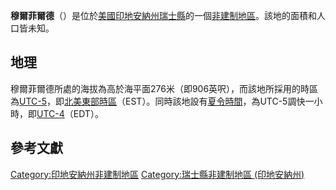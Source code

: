 {{noteTA
|G1=USState
|G2=地名
|G3=Unit
}}
{{Infobox settlement
|official_name            = 穆爾菲爾德
|native_name = Moorefield
|settlement_type          = [[非建制地區|非建制地區]]
|image_skyline            = 
|imagesize                = 
|pushpin_map              = USA Indiana
|pushpin_label            = 穆爾菲爾德
|pushpin_label_position   = top
|pushpin_map_caption      = 穆爾菲爾德在印地安納州的位置
|subdivision_type         = [[世界政區索引|國家]]
|subdivision_type1        = [[美国州份|州份]]
|subdivision_type2        = [[印地安納州行政区划|縣]]
|subdivision_name         = [[美国|美国]]
|subdivision_name1        = [[印地安納州|印地安納州]]
|subdivision_name2        = [[瑞士縣_(印地安納州)|瑞士縣]]
|elevation_ft             = 906
|elevation_m              = 276
|area_total_km2           = 
|area_total_sq_mi         = 
|area_land_km2            = 
|area_land_sq_mi          = 
|area_water_km2           = 
|area_water_sq_mi         = 
|population_as_of         = 2010
|population_footnotes     = 
|population_total         = 
|population_metro         = 
|population_density_km2   = auto
|population_density_sq_mi = auto
|timezone                 = [[北美东部时区|北美东部时区]]
|utc_offset               = -5
|coordinates              = {{coord|38|48|20|N|85|10|13|W|display=inline,title}}
| coor_pinpoint           = 
| coordinates_footnotes   = 
|timezone_DST             = EDT
|utc_offset_DST           = -4
|postal_code_type         = [[美國郵區編號|郵區編號]]
|postal_code              = 47043
|area_code                = {{link-en|电话区号812|Area code 812|812}}
|blank_name = [[地名信息系统|GNIS ID]]
|blank_info = 439407<ref name="GNIS">{{cite gnis|439407|Moorefield}}</ref>
}}
'''穆爾菲爾德'''（{{lang-en|Moorefield}}）是位於[[美國|美國]][[印地安納州|印地安納州]][[瑞士縣_(印地安納州)|瑞士縣]]的一個[[非建制地區|非建制地區]]。該地的面積和人口皆未知。

== 地理 ==
穆爾菲爾德所處的海拔為高於海平面276米（即906英呎），而該地所採用的時區為[[UTC-5|UTC-5]]，即[[北美東部時區|北美東部時區]]（EST）。同時該地設有[[夏令時間|夏令時間]]，為UTC-5調快一小時，即[[UTC-4|UTC-4]]（EDT）。

== 參考文獻 ==
{{reflist}}

{{瑞士縣 (印地安納州)}}

{{DEFAULTSORT:Moorefield}}
[[Category:印地安納州非建制地區|Category:印地安納州非建制地區]]
[[Category:瑞士縣非建制地區_(印地安納州)|Category:瑞士縣非建制地區 (印地安納州)]]

{{Indiana-geo-stub}}